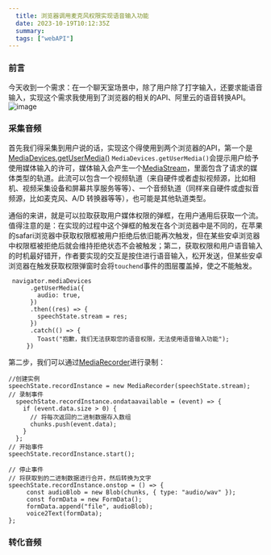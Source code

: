```yaml
---
  title: 浏览器调用麦克风权限实现语音输入功能
  date: 2023-10-19T10:12:35Z
  summary:
  tags: ["webAPI"]
---
```

  
  ### 前言
今天收到一个需求：在一个聊天室场景中，除了用户除了打字输入，还要求能语音输入，实现这个需求我使用到了浏览器的相关的API、阿里云的语音转换API。
![image](https://github.com/coderInwind/inwindBlog/assets/91716457/a1fccca7-bbdb-4656-903a-0e876312e8ee)

### 采集音频
首先我们得采集到用户说的话，实现这个得使用到两个浏览器的API，第一个是<a href="https://developer.mozilla.org/zh-CN/docs/Web/API/MediaDevices/getUserMedia" target="_blank">MediaDevices.getUserMedia()</a> `MediaDevices.getUserMedia()`会提示用户给予使用媒体输入的许可，媒体输入会产生一个[MediaStream](https://developer.mozilla.org/zh-CN/docs/Web/API/MediaStream)，里面包含了请求的媒体类型的轨道。此流可以包含一个视频轨道（来自硬件或者虚拟视频源，比如相机、视频采集设备和屏幕共享服务等等）、一个音频轨道（同样来自硬件或虚拟音频源，比如麦克风、A/D 转换器等等），也可能是其他轨道类型。

通俗的来讲，就是可以拉取获取用户媒体权限的弹框，在用户通用后获取一个流。值得注意的是：在实现的过程中这个弹框的触发在各个浏览器中是不同的，在苹果的safari浏览器中获取权限框被用户拒绝后依旧能再次触发，但在某些安卓浏览器中权限框被拒绝后就会维持拒绝状态不会被触发；第二，获取权限和用户语音输入的时机最好错开，作者要实现的交互是按住进行语音输入，松开发送，但某些安卓浏览器在触发获取权限弹窗时会将`touchend`事件的图层覆盖掉，使之不能触发。
```
 navigator.mediaDevices
      .getUserMedia({
        audio: true,
      })
      .then((res) => {
        speechState.stream = res;
      })
      .catch(() => {
        Toast("抱歉，我们无法获取您的语音权限，无法使用语音输入功能");
     })
```

第二步，我们可以通过[MediaRecorder](https://developer.mozilla.org/zh-CN/docs/Web/API/MediaRecorder)进行录制：
```
//创建实例
speechState.recordInstance = new MediaRecorder(speechState.stream);
// 录制事件
  speechState.recordInstance.ondataavailable = (event) => {
    if (event.data.size > 0) {
      // 将每次返回的二进制数据存入数组
      chunks.push(event.data);
    }
  };
// 开始事件
speechState.recordInstance.start();

// 停止事件
// 将获取到的二进制数据进行合并，然后转换为文字
speechState.recordInstance.onstop = () => {
     const audioBlob = new Blob(chunks, { type: "audio/wav" });
     const formData = new FormData();
     formData.append("file", audioBlob);
     voice2Text(formData);
};
```


### 转化音频



  